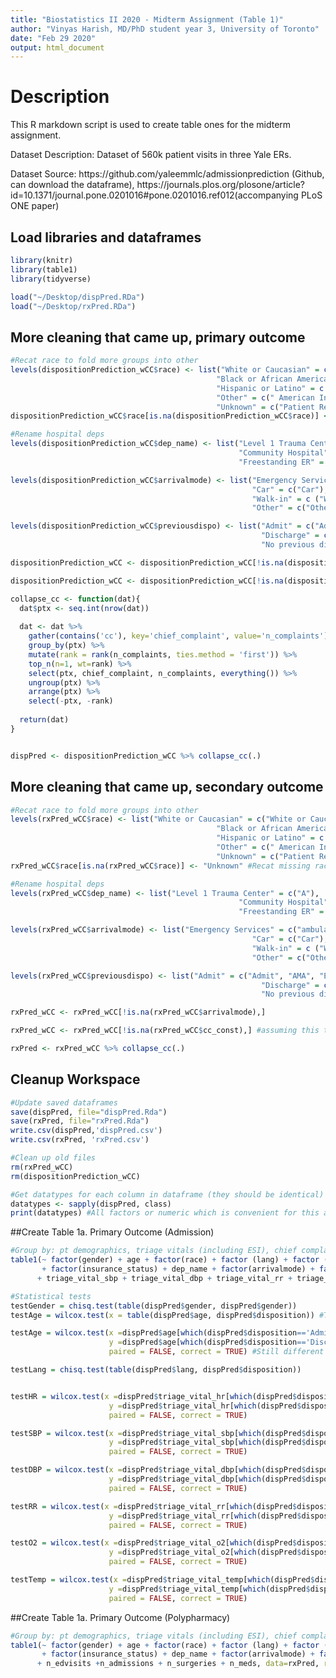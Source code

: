 ```yaml
---
title: "Biostatistics II 2020 - Midterm Assignment (Table 1)"
author: "Vinyas Harish, MD/PhD student year 3, University of Toronto"
date: "Feb 29 2020"
output: html_document
---
```


# Description

This R markdown script is used to create table ones for the midterm assignment. 

Dataset Description: Dataset of 560k patient visits in three Yale ERs.

Dataset Source: https://github.com/yaleemmlc/admissionprediction (Github, can download the dataframe), 
https://journals.plos.org/plosone/article?id=10.1371/journal.pone.0201016#pone.0201016.ref012(accompanying PLoS ONE paper)

## Load libraries and dataframes
```r
library(knitr)
library(table1)
library(tidyverse)

load("~/Desktop/dispPred.RDa")
load("~/Desktop/rxPred.RDa")

```

## More cleaning that came up, primary outcome
```r
#Recat race to fold more groups into other
levels(dispositionPrediction_wCC$race) <- list("White or Caucasian" = c("White or Caucasian"),
                                              "Black or African American " = c("Black or African American"),
                                              "Hispanic or Latino" = c ("Hispanic or Latino"),
                                              "Other" = c(" American Indian or Alaska Native","Asian","Native Hawaiian or Other Pacific                                                                   Islander"),
                                              "Unknown" = c("Patient Refused", "Unknown"))
dispositionPrediction_wCC$race[is.na(dispositionPrediction_wCC$race)] <- "Unknown" #Recat missing race

#Rename hospital deps
levels(dispositionPrediction_wCC$dep_name) <- list("Level 1 Trauma Center" = c("A"),
                                                   "Community Hospital" = c("B"),
                                                   "Freestanding ER" = c("C"))

levels(dispositionPrediction_wCC$arrivalmode) <- list("Emergency Services" = c("ambulance", "police"),
                                                      "Car" = c("Car"),
                                                      "Walk-in" = c ("Walk-in", "Public Transportation", "Wheelchair"),
                                                      "Other" = c("Other"))

levels(dispositionPrediction_wCC$previousdispo) <- list("Admit" = c("Admit", "AMA", "Eloped", "Observation", "Send to L&D", "Transfer to Another Facility"),
                                                        "Discharge" = c("Discharge"),
                                                        "No previous disposition" = c("No previous dispo", "LWBS before Triage","LWBS after Triage"))

dispositionPrediction_wCC <- dispositionPrediction_wCC[!is.na(dispositionPrediction_wCC$arrivalmode),]

dispositionPrediction_wCC <- dispositionPrediction_wCC[!is.na(dispositionPrediction_wCC$cc_const),] #assuming this takes care of everyone

collapse_cc <- function(dat){
  dat$ptx <- seq.int(nrow(dat))
  
  dat <- dat %>% 
    gather(contains('cc'), key='chief_complaint', value='n_complaints') %>% 
    group_by(ptx) %>% 
    mutate(rank = rank(n_complaints, ties.method = 'first')) %>% 
    top_n(n=1, wt=rank) %>% 
    select(ptx, chief_complaint, n_complaints, everything()) %>% 
    ungroup(ptx) %>% 
    arrange(ptx) %>% 
    select(-ptx, -rank)
  
  return(dat)
}


dispPred <- dispositionPrediction_wCC %>% collapse_cc(.)
```

## More cleaning that came up, secondary outcome
```r
#Recat race to fold more groups into other
levels(rxPred_wCC$race) <- list("White or Caucasian" = c("White or Caucasian"),
                                              "Black or African American " = c("Black or African American"),
                                              "Hispanic or Latino" = c ("Hispanic or Latino"),
                                              "Other" = c(" American Indian or Alaska Native","Asian","Native Hawaiian or Other Pacific                                                                   Islander"),
                                              "Unknown" = c("Patient Refused", "Unknown"))
rxPred_wCC$race[is.na(rxPred_wCC$race)] <- "Unknown" #Recat missing race

#Rename hospital deps
levels(rxPred_wCC$dep_name) <- list("Level 1 Trauma Center" = c("A"),
                                                   "Community Hospital" = c("B"),
                                                   "Freestanding ER" = c("C"))

levels(rxPred_wCC$arrivalmode) <- list("Emergency Services" = c("ambulance", "police"),
                                                      "Car" = c("Car"),
                                                      "Walk-in" = c ("Walk-in", "Public Transportation", "Wheelchair"),
                                                      "Other" = c("Other"))

levels(rxPred_wCC$previousdispo) <- list("Admit" = c("Admit", "AMA", "Eloped", "Observation", "Send to L&D", "Transfer to Another Facility"),
                                                        "Discharge" = c("Discharge"),
                                                        "No previous disposition" = c("No previous dispo", "LWBS before Triage","LWBS after Triage"))

rxPred_wCC <- rxPred_wCC[!is.na(rxPred_wCC$arrivalmode),]

rxPred_wCC <- rxPred_wCC[!is.na(rxPred_wCC$cc_const),] #assuming this takes care of everyone

rxPred <- rxPred_wCC %>% collapse_cc(.)
```

## Cleanup Workspace 
```r
#Update saved dataframes
save(dispPred, file="dispPred.Rda")
save(rxPred, file="rxPred.Rda")
write.csv(dispPred,'dispPred.csv')
write.csv(rxPred, 'rxPred.csv')

#Clean up old files
rm(rxPred_wCC)
rm(dispositionPrediction_wCC)

#Get datatypes for each column in dataframe (they should be identical)
datatypes <- sapply(dispPred, class)
print(datatypes) #All factors or numeric which is convenient for this assignment

```


##Create Table 1a. Primary Outcome (Admission)
```r
#Group by: pt demographics, triage vitals (including ESI), chief complaint, and past hospital usage
table1(~ factor(gender) + age + factor(race) + factor (lang) + factor (religion) + factor(maritalstatus) + factor(employstatus)
       + factor(insurance_status) + dep_name + factor(arrivalmode) + factor(arrivalday) + factor(arrivaltime) + triage_vital_hr +
      + triage_vital_sbp + triage_vital_dbp + triage_vital_rr + triage_vital_o2 + triage_vital_temp + esi + chief_complaint + n_complaints + previousdispo + n_edvisits +n_admissions + n_surgeries| disposition, data=dispPred, render.continuous = c(.="Mean (SD)",.="Median [Q1, Q3]"))

#Statistical tests
testGender = chisq.test(table(dispPred$gender, dispPred$gender))
testAge = wilcox.test(x = table(dispPred$age, dispPred$disposition)) #This is different than SAS

testAge = wilcox.test(x =dispPred$age[which(dispPred$disposition=='Admit' )], 
                      y =dispPred$age[which(dispPred$disposition=='Discharge' )],
                      paired = FALSE, correct = TRUE) #Still different than SAS but closer test stat

testLang = chisq.test(table(dispPred$lang, dispPred$disposition))


testHR = wilcox.test(x =dispPred$triage_vital_hr[which(dispPred$disposition=='Admit' )], 
                      y =dispPred$triage_vital_hr[which(dispPred$disposition=='Discharge' )],
                      paired = FALSE, correct = TRUE) 

testSBP = wilcox.test(x =dispPred$triage_vital_sbp[which(dispPred$disposition=='Admit' )], 
                      y =dispPred$triage_vital_sbp[which(dispPred$disposition=='Discharge' )],
                      paired = FALSE, correct = TRUE) 

testDBP = wilcox.test(x =dispPred$triage_vital_dbp[which(dispPred$disposition=='Admit' )], 
                      y =dispPred$triage_vital_dbp[which(dispPred$disposition=='Discharge' )],
                      paired = FALSE, correct = TRUE) 

testRR = wilcox.test(x =dispPred$triage_vital_rr[which(dispPred$disposition=='Admit' )], 
                      y =dispPred$triage_vital_rr[which(dispPred$disposition=='Discharge' )],
                      paired = FALSE, correct = TRUE) 

testO2 = wilcox.test(x =dispPred$triage_vital_o2[which(dispPred$disposition=='Admit' )], 
                      y =dispPred$triage_vital_o2[which(dispPred$disposition=='Discharge' )],
                      paired = FALSE, correct = TRUE) 

testTemp = wilcox.test(x =dispPred$triage_vital_temp[which(dispPred$disposition=='Admit' )], 
                      y =dispPred$triage_vital_temp[which(dispPred$disposition=='Discharge' )],
                      paired = FALSE, correct = TRUE) 
```

##Create Table 1a. Primary Outcome (Polypharmacy)
```r
#Group by: pt demographics, triage vitals (including ESI), chief complaint, and past hospital usage
table1(~ factor(gender) + age + factor(race) + factor (lang) + factor (religion) + factor(maritalstatus) + factor(employstatus)
       + factor(insurance_status) + dep_name + factor(arrivalmode) + factor(arrivalday) + factor(arrivaltime) + chief_complaint + n_complaints +     triage_vital_hr + triage_vital_sbp + triage_vital_dbp + triage_vital_rr + triage_vital_o2 + triage_vital_temp + esi + previousdispo 
      + n_edvisits +n_admissions + n_surgeries + n_meds, data=rxPred, render.continuous = c(.="Mean (SD)",.="Median [Q1, Q3]"))

```



